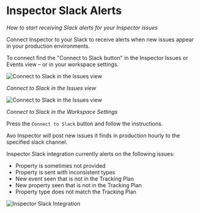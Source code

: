 # Inspector Slack Alerts

*How to start receiving Slack alerts for your Inspector issues*

Connect Inspector to your Slack to receive alerts when new issues appear in your production environments.

To connect find the "Connect to Slack button" in the Inspector Issues or Events view – or in your workspace settings.

![Connect to Slack in the Issues view](/images/workspace/nav-inspector-slack-highlighted.png)

_Connect to Slack in the Issues view_

![Connect to Slack in the Issues view](/images/workspace/nav-workspace-settings-slack-alerts-highlighted.png)

_Connect to Slack in the Workspace Settings_


Press the `Connect to Slack` button and follow the instructions.

Avo Inspector will post new issues it finds in production hourly to the specified slack channel.

Inspector Slack integration currently alerts on the following issues:

- Property is sometimes not provided
- Property is sent with inconsistent types
- New event seen that is not in the Tracking Plan
- New property seen that is not in the Tracking Plan
- Property type does not match the Tracking Plan

![Inspector Slack Integration](/images/workspace/inspector/inspector-slack-integration.png)